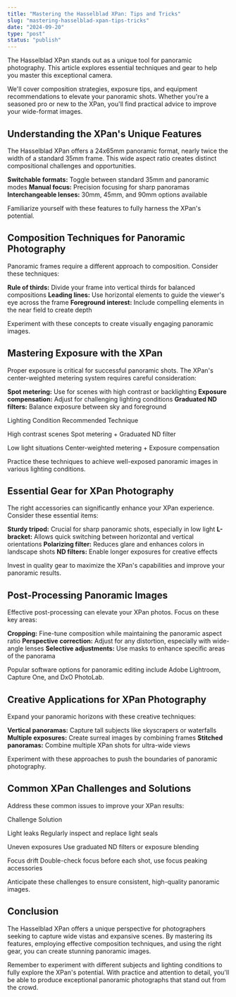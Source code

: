 ```yaml
---
title: "Mastering the Hasselblad XPan: Tips and Tricks"
slug: "mastering-hasselblad-xpan-tips-tricks"
date: "2024-09-20"
type: "post"
status: "publish"
---
```


The Hasselblad XPan stands out as a unique tool for panoramic photography. This article explores essential techniques and gear to help you master this exceptional camera.

We'll cover composition strategies, exposure tips, and equipment recommendations to elevate your panoramic shots. Whether you're a seasoned pro or new to the XPan, you'll find practical advice to improve your wide-format images.

## Understanding the XPan's Unique Features

The Hasselblad XPan offers a 24x65mm panoramic format, nearly twice the width of a standard 35mm frame. This wide aspect ratio creates distinct compositional challenges and opportunities.

**Switchable formats:** Toggle between standard 35mm and panoramic modes
**Manual focus:** Precision focusing for sharp panoramas
**Interchangeable lenses:** 30mm, 45mm, and 90mm options available

Familiarize yourself with these features to fully harness the XPan's potential.

## Composition Techniques for Panoramic Photography

Panoramic frames require a different approach to composition. Consider these techniques:

**Rule of thirds:** Divide your frame into vertical thirds for balanced compositions
**Leading lines:** Use horizontal elements to guide the viewer's eye across the frame
**Foreground interest:** Include compelling elements in the near field to create depth

Experiment with these concepts to create visually engaging panoramic images.

## Mastering Exposure with the XPan

Proper exposure is critical for successful panoramic shots. The XPan's center-weighted metering system requires careful consideration:

**Spot metering:** Use for scenes with high contrast or backlighting
**Exposure compensation:** Adjust for challenging lighting conditions
**Graduated ND filters:** Balance exposure between sky and foreground

Lighting Condition
Recommended Technique

High contrast scenes
Spot metering + Graduated ND filter

Low light situations
Center-weighted metering + Exposure compensation

Practice these techniques to achieve well-exposed panoramic images in various lighting conditions.

## Essential Gear for XPan Photography

The right accessories can significantly enhance your XPan experience. Consider these essential items:

**Sturdy tripod:** Crucial for sharp panoramic shots, especially in low light
**L-bracket:** Allows quick switching between horizontal and vertical orientations
**Polarizing filter:** Reduces glare and enhances colors in landscape shots
**ND filters:** Enable longer exposures for creative effects

Invest in quality gear to maximize the XPan's capabilities and improve your panoramic results.

## Post-Processing Panoramic Images

Effective post-processing can elevate your XPan photos. Focus on these key areas:

**Cropping:** Fine-tune composition while maintaining the panoramic aspect ratio
**Perspective correction:** Adjust for any distortion, especially with wide-angle lenses
**Selective adjustments:** Use masks to enhance specific areas of the panorama

Popular software options for panoramic editing include Adobe Lightroom, Capture One, and DxO PhotoLab.

## Creative Applications for XPan Photography

Expand your panoramic horizons with these creative techniques:

**Vertical panoramas:** Capture tall subjects like skyscrapers or waterfalls
**Multiple exposures:** Create surreal images by combining frames
**Stitched panoramas:** Combine multiple XPan shots for ultra-wide views

Experiment with these approaches to push the boundaries of panoramic photography.

## Common XPan Challenges and Solutions

Address these common issues to improve your XPan results:

Challenge
Solution

Light leaks
Regularly inspect and replace light seals

Uneven exposures
Use graduated ND filters or exposure blending

Focus drift
Double-check focus before each shot, use focus peaking accessories

Anticipate these challenges to ensure consistent, high-quality panoramic images.

## Conclusion

The Hasselblad XPan offers a unique perspective for photographers seeking to capture wide vistas and expansive scenes. By mastering its features, employing effective composition techniques, and using the right gear, you can create stunning panoramic images.

Remember to experiment with different subjects and lighting conditions to fully explore the XPan's potential. With practice and attention to detail, you'll be able to produce exceptional panoramic photographs that stand out from the crowd.